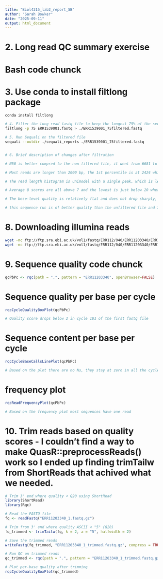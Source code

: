 ```yaml
---
title: "Biol4315_lab2_report_SB"
author: "Sarah Bowker"
date: "2025-09-11"
output: html_document
---
```


# 2. Long read QC summary exercise

# Bash code chunck
# 3. Use conda to install filtlong package
```bash
conda install filtlong

# 4. Filter the long read fastq file to keep the longest 75% of the sequesnce
filtlong -p 75 ERR1539001.fastq > ./ERR1539001_75filtered.fastq

# 5. Run Sequali on the filtered file
sequali --outdir ./sequali_reports ./ERR1539001_75filtered.fastq


# 6. Brief description of changes after filtration

# N50 is better compred to the non filtered file, it went from 6681 to 7371

# Most reads are longer than 2000 bp, the 1st percentile is at 2424 which is higher than the 25th percentile from the unfiltered file

# The read length histogram is unimodel with a single peak, which is less wide than the unfiltered file but doesn't have the second small peak of smaller length reads the unfiltered file had

# Average Q scores are all above 7 and the lowest is just below 20 whereas the unfiltered file some Q scores went below 10.

# The bese-level quality is relatively flat and does not drop sharply, more flat than the unfiltered file

# this sequence run is of better quality than the unfiltered file and I would use it in down stream analysis

```

# 8. Downloading illumina reads
```bash

wget -nc ftp://ftp.sra.ebi.ac.uk/vol1/fastq/ERR112/040/ERR11203340/ERR11203340_1.fastq.gz
wget -nc ftp://ftp.sra.ebi.ac.uk/vol1/fastq/ERR112/040/ERR11203340/ERR11203340_2.fastq.gz
```

# 9. Sequence quality code chunck
```r
qcPbPc <- rqc(path = ".", pattern = "ERR11203340", openBrowser=FALSE)
```

# Sequence quality per base per cycle
```r
rqcCycleQualityBoxPlot(qcPbPc)

# Quality score drops below 2 in cycle 101 of the first fastq file
```

# Sequence content per base per cycle
```r
rqcCycleBaseCallsLinePlot(qcPbPc)

# Based on the plot there are no Ns, they stay at zero in all the cycles
```

# frequency plot
```r
rqcReadFrequencyPlot(qcPbPc)

# Based on the frequency plot most sequences have one read 
```

# 10. Trim reads based on quality scores - I couldn't find a way to make QuasR::preprocessReads() work so I ended up finding trimTailw from ShortReads that achived what we needed.
```r
# Trim 3' end where quality < Q20 using ShortRead
library(ShortRead)
library(Rqc)

# Read the FASTQ file
fq <- readFastq("ERR11203340_1.fastq.gz")

# Trim from 3' end where quality ASCII < "5" (Q20)
fq_trimmed <- trimTailw(fq, k = 2, a = "5", halfwidth = 2)

# Save the trimmed reads
writeFastq(fq_trimmed, "ERR11203340_1_trimmed.fastq.gz", compress = TRUE)

# Run QC on trimmed reads
qc_trimmed <- rqc(path = ".", pattern = "ERR11203340_1_trimmed.fastq.gz", openBrowser = FALSE)

# Plot per-base quality after trimming
rqcCycleQualityBoxPlot(qc_trimmed)
```
